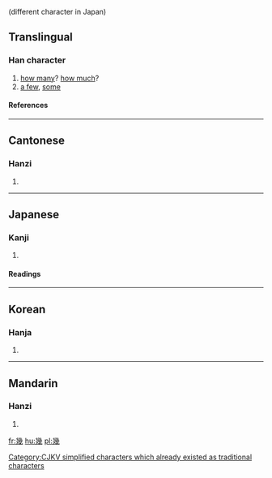 {{see|几}} (different character in Japan)

==Translingual==
===Han character===
{{Han char|rn=52|rad=幺|as=09|sn=12|four=2225<sub>3</sub>|canj=女戈竹戈 (VIHI)}}
# [[how many]]? [[how much]]?
# [[a few]], [[some]]
====References====
{{Han ref|kx=0342.140|dkj=09208|dj=0652.030|hdz=21095.080|uh=5E7E|ud=24190|bh=B458|bd=46168}}
----
==Cantonese==
===Hanzi===
{{yue-hanzi|jyut=|y=gei2}}
# {{defn|Cantonese}}
----
==Japanese==
===Kanji===
{{ja-kanji|grade=|rs=幺09}}
# {{defn|Japanese}} 
====Readings====
{{ja-readings|on=[[き]] (ki)|kun=[[いく]] (iku), [[きざし]] (kizashi), [[ちかい]] (chikai)}}
----
==Korean==
===Hanja===
{{ko-hanja|hangeul=기|rv=gi|mr=ki}}
# {{defn|Korean}}


[[Category:CJKV simplified characters which already existed as traditional characters]]
----
==Mandarin==
===Hanzi===
{{cmn-hanzi|sim=几|pin=[[jǐ]] (ji3),  [[jī]] (ji1)|wg=chi<sup>3</sup>, chi<sup>1</sup>}}
# {{defn|Mandarin}}

[[fr:幾]]
[[hu:幾]]
[[pl:幾]]